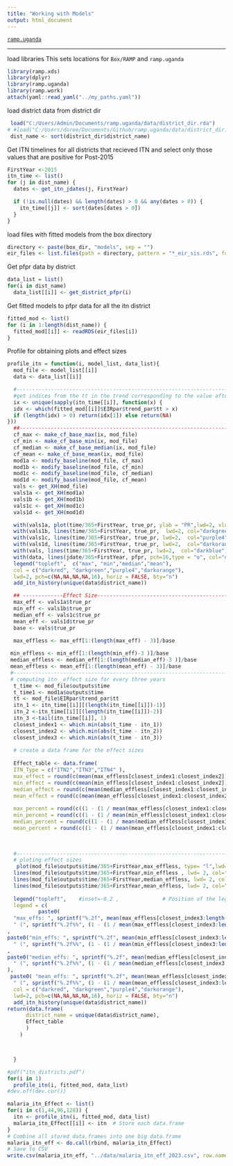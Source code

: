 ```yaml
---
title: "Working with Models"
output: html_document
---
```


[`ramp.uganda`](../index.html)

***

load libraries 
This sets locations for `Box/RAMP` and `ramp.uganda` 
```r
library(ramp.xds)
library(dplyr)
library(ramp.uganda)
library(ramp.work)
attach(yaml::read_yaml("../my_paths.yaml")) 
``` 

load district data from district dir
```r
 load("C:/Users/Admin/Documents/ramp.uganda/data/district_dir.rda")
# #load("C:/Users/doree/Documents/Github/ramp.uganda/data/district_dir.rda")
 dist_name <- sort(district_dir$district_name)
```



Get ITN timelines for all districts that recieved ITN and select only those values that are positive for Post-2015
```r
FirstYear <-2015
itn_time <- list()
for (j in dist_name) {
  dates <- get_itn_jdates(j, FirstYear)

  if (!is.null(dates) && length(dates) > 0 && any(dates > 0)) {
    itn_time[[j]] <- sort(dates[dates > 0])
  } 
}
```


load files with fitted models from the box directory
```r
directory <- paste(box_dir, "models", sep = "") 
eir_files <- list.files(path = directory, pattern = "*_eir_sis.rds", full.names = TRUE)
```


Get pfpr data by district 
```r
data_list = list()
for(i in dist_name)
  data_list[[i]] <- get_district_pfpr(i)
```

Get fitted models to pfpr data for all the itn district
```r
fitted_mod <- list()
for (i in 1:length(dist_name)) {
  fitted_mod[[i]] <- readRDS(eir_files[i])
}
```

 Profile for obtaining plots and effect sizes

```r
profile_itn = function(i, model_list, data_list){
  mod_file <- model_list[[i]]
  data <- data_list[[i]]

  #---------------------------------------------------------------------------------------------------
  #get indices from the tt in the trend corresponding to the value after the itn was given out.
  ix <- unique(sapply(itn_time[[i]], function(x) {
  idx <- which(fitted_mod[[i]]$EIRpar$trend_par$tt > x)
  if (length(idx) > 0) return(idx[1]) else return(NA)
}))
  ##--------------------------------------------------------------------------------------------------
  cf_max <- make_cf_base_max(ix, mod_file)
  cf_min <- make_cf_base_min(ix, mod_file)
  cf_median <- make_cf_base_median(ix, mod_file)
  cf_mean <- make_cf_base_mean(ix, mod_file)
  mod1a <- modify_baseline(mod_file, cf_max) 
  mod1b <- modify_baseline(mod_file, cf_min) 
  mod1c <- modify_baseline(mod_file, cf_median) 
  mod1d <- modify_baseline(mod_file, cf_mean) 
  vals <- get_XH(mod_file)
  vals1a <- get_XH(mod1a)
  vals1b <- get_XH(mod1b)
  vals1c <- get_XH(mod1c)
  vals1d <- get_XH(mod1d)

  with(vals1a, plot(time/365+FirstYear, true_pr, ylab = "PR",lwd=2, xlab = "Time", main=unique(data$district_name), type = "l", ylim = c(0,1), col="darkred"))
  with(vals1b, lines(time/365+FirstYear, true_pr,  lwd=2, col="darkgreen"))
  with(vals1c, lines(time/365+FirstYear, true_pr, lwd=2,  col="purple4"))
  with(vals1d, lines(time/365+FirstYear, true_pr, lwd=2,  col="darkorange"))
  with(vals, lines(time/365+FirstYear, true_pr, lwd=2,  col="darkblue"))
  with(data, lines(jdate/365+FirstYear, pfpr, pch=16,type = "o", col="darkblue"))
  legend("topleft",  c("max", "min","median","mean"),  
  col = c("darkred", "darkgreen","purple4","darkorange"),
  lwd=2, pch=c(NA,NA,NA,NA,16), horiz = FALSE, bty="n")      
  add_itn_history(unique(data$district_name))

  ## -------------Effect Size--------------------------------------------------------------------------
  max_eff <- vals1a$true_pr
  min_eff <- vals1b$true_pr
  median_eff <- vals1c$true_pr
  mean_eff <- vals1d$true_pr
  base <- vals$true_pr

  max_effless <- max_eff[1:(length(max_eff) - 3)]/base
 
 min_effless <- min_eff[1:(length(min_eff)-3 )]/base
 median_effless <- median_eff[1:(length(median_eff)-3 )]/base
 mean_effless <- mean_eff[1:(length(mean_eff) - 3)]/base
 #----------------------------------------------------------------------------------------------------
 # computing itn _effect size for every three years
  t_time <- mod_file$outputs$time
  t_time1 <- mod1a$outputs$time
  tt <- mod_file$EIRpar$trend_par$tt
  itn_1 <- itn_time[[i]][(length(itn_time[[i]])-1)]
  itn_2 <-itn_time[[i]][(length(itn_time[[i]])-2)]
  itn_3 <-tail(itn_time[[i]], 1)
  closest_index1 <- which.min(abs(t_time - itn_1))
  closest_index2 <- which.min(abs(t_time - itn_2))
  closest_index3 <- which.min(abs(t_time - itn_3))
  
  # create a data frame for the effect sizes
  
  Effect_table <- data.frame(
  ITN_Type = c("ITN2","ITN3","ITN4" ),
  max_effect = round(c(mean(max_effless[closest_index1:closest_index2]), mean(max_effless[closest_index2:closest_index3]), mean(max_effless[closest_index3:length(t_time)])),2),
  min_effect = round(c(mean(min_effless[closest_index1:closest_index2]), mean(min_effless[closest_index3:closest_index3]), mean(min_effless[closest_index3:length(t_time)])),2),
  median_effect = round(c(mean(median_effless[closest_index1:closest_index2]), mean(median_effless[closest_index3:closest_index3]), mean(median_effless[closest_index3:length(t_time)])),2),
  mean_effect = round(c(mean(mean_effless[closest_index1:closest_index2]), mean(mean_effless[closest_index3:closest_index3]), mean(mean_effless[closest_index3:length(t_time)])),2),
  
  max_percent = round(c((1 - (1 / mean(max_effless[closest_index1:closest_index2]))) * 100, (1 - (1 / mean(max_effless[closest_index2:closest_index3]))) * 100, (1 - (1 / mean(max_effless[closest_index3:length(t_time)]))) * 100),2),
  min_percent = round(c((1 - (1 / mean(min_effless[closest_index1:closest_index2]))) * 100, (1 - (1 / mean(min_effless[closest_index2:closest_index3]))) * 100, (1 - (1 / mean(min_effless[closest_index3:length(t_time)]))) * 100),2),
  median_percent = round(c((1 - (1 / mean(median_effless[closest_index1:closest_index2]))) * 100, (1 - (1 / mean(median_effless[closest_index2:closest_index3]))) * 100, (1 - (1 / mean(median_effless[closest_index3:length(t_time)]))) * 100),2),
  mean_percent = round(c((1 - (1 / mean(mean_effless[closest_index1:closest_index2]))) * 100, (1 - (1 / mean(mean_effless[closest_index2:closest_index3]))) * 100, (1 - (1 / mean(mean_effless[closest_index3:length(t_time)]))) * 100),2))

  
  
  #-------------------------------------------------------------------------------------------------
  # ploting effect sizes
   plot(mod_file$outputs$time/365+FirstYear,max_effless, type= "l",lwd= 2, col="darkred" , main=unique(data$district_name), xlab = "Time", ylab = "Effect Sizes", ylim = c(0, max(max_effless)) )
  lines(mod_file$outputs$time/365+FirstYear,min_effless , lwd= 2, col="darkgreen")
  lines(mod_file$outputs$time/365+FirstYear,median_effless, lwd= 2, col="purple4" )
  lines(mod_file$outputs$time/365+FirstYear,mean_effless, lwd= 2, col="darkorange" )
  
  legend("topleft",    #inset=-0.2 ,              # Position of the legend
  legend = c(
          paste0(
  "max_effs: ", sprintf("%.2f", mean(max_effless[closest_index3:length(t_time)], na.rm = TRUE)),
  " (", sprintf("%.2f%%", (1 - (1 / mean(max_effless[closest_index3:length(t_time)], na.rm = TRUE))) * 100)," reduction)")
,
paste0("min_effs: ", sprintf("%.2f", mean(min_effless[closest_index3:length(t_time)], na.rm = TRUE)),
  " (", sprintf("%.2f%%", (1 - (1 / mean(min_effless[closest_index3:length(t_time)], na.rm = TRUE))) * 100),")")
,
paste0("median_effs: ", sprintf("%.2f", mean(median_effless[closest_index3:length(t_time)], na.rm = TRUE)),
  " (", sprintf("%.2f%%", (1 - (1 / mean(median_effless[closest_index3:length(t_time)], na.rm = TRUE))) * 100),")"
),
 paste0( "mean_effs: ", sprintf("%.2f", mean(mean_effless[closest_index3:length(t_time)], na.rm = TRUE)),
  " (", sprintf("%.2f%%", (1 - (1 / mean(mean_effless[closest_index3:length(t_time)], na.rm = TRUE))) * 100),")")),
  col = c("darkred", "darkgreen","purple4","darkorange"),
  lwd=2, pch=c(NA,NA,NA,NA,16), horiz = FALSE, bty="n") 
  add_itn_history(unique(data$district_name))
return(data.frame(
      district_name = unique(data$district_name),
      Effect_table
      )
    )



  }

```

```r
#pdf("itn_districts.pdf")
for(i in 1)
  profile_itn(i, fitted_mod, data_list)
#dev.off(dev.cur())
```

```r

malaria_itn_Effect <- list()
for(i in c(1,44,96,128)) {
  itn <- profile_itn(i, fitted_mod, data_list)  
  malaria_itn_Effect[[i]] <- itn  # Store each data.frame
}
# Combine all stored data.frames into one big data.frame
malaria_itn_eff <- do.call(rbind, malaria_itn_Effect)
# Save to CSV
write.csv(malaria_itn_eff, "../data/malaria_itn_eff_2023.csv", row.names = FALSE)
```



